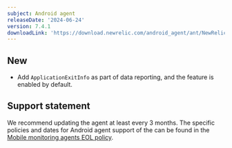 ```yaml
---
subject: Android agent
releaseDate: '2024-06-24'
version: 7.4.1
downloadLink: 'https://download.newrelic.com/android_agent/ant/NewRelic_Android_Agent_7.4.1.zip'
---
```


## New

* Add `ApplicationExitInfo` as part of data reporting, and the feature is enabled by default.


## Support statement

We recommend updating the agent at least every 3 months. The specific policies and dates for Android agent support of the can be found in the [Mobile monitoring agents EOL policy](/docs/mobile-monitoring/new-relic-mobile/get-started/mobile-agents-eol-policy/#android-eol).
